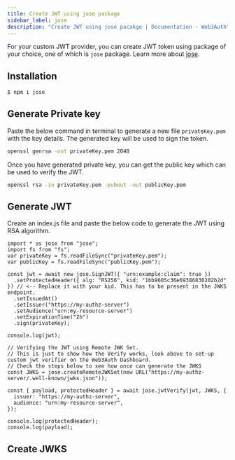 ```yaml
---
title: Create JWT using jose package
sidebar_label: jose
description: "Create JWT using jose pacakge | Documentation - Web3Auth"
---
```



For your custom JWT provider, you can create JWT token using package of your choice, one of which is
`jose` package. Learn more about [jose](https://www.npmjs.com/package/jose).

## Installation

```bash npm2yarn
$ npm i jose
```

## Generate Private key

Paste the below command in terminal to generate a new file `privateKey.pem` with the key details.
The generated key will be used to sign the token.

```bash
openssl genrsa -out privateKey.pem 2048
```

Once you have generated private key, you can get the public key which can be used to verify the JWT.

```bash
openssl rsa -in privateKey.pem -pubout -out publicKey.pem
```

## Generate JWT

Create an index.js file and paste the below code to generate the JWT using RSA algorithm.

```tsx
import * as jose from "jose";
import fs from "fs";
var privateKey = fs.readFileSync("privateKey.pem");
var publicKey = fs.readFileSync("publicKey.pem");

const jwt = await new jose.SignJWT({ "urn:example:claim": true })
  .setProtectedHeader({ alg: "RS256", kid: "1bb9605c36e69386830202b2d" }) // <-- Replace it with your kid. This has to be present in the JWKS endpoint.
  .setIssuedAt()
  .setIssuer("https://my-authz-server")
  .setAudience("urn:my-resource-server")
  .setExpirationTime("2h")
  .sign(privateKey);

console.log(jwt);

// Verifying the JWT using Remote JWK Set.
// This is just to show how the Verify works, look above to set-up custom jwt verifier on the Web3Auth Dashboard.
// Check the steps below to see how once can generate the JWKS
const JWKS = jose.createRemoteJWKSet(new URL("https://my-authz-server/.well-known/jwks.json"));

const { payload, protectedHeader } = await jose.jwtVerify(jwt, JWKS, {
  issuer: "https://my-authz-server",
  audience: "urn:my-resource-server",
});

console.log(protectedHeader);
console.log(payload);
```

## Create JWKS

<CreateJWKS />
